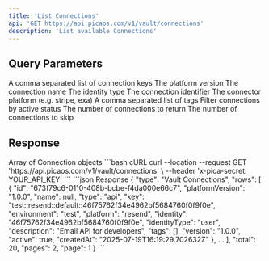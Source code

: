 ```yaml
---
title: 'List Connections'
api: 'GET https://api.picaos.com/v1/vault/connections'
description: 'List available Connections'
---
```


## Query Parameters

<ParamField query="key" type="string">
  A comma separated list of connection keys
</ParamField>

<ParamField query="platformVersion" type="string">
  The platform version
</ParamField>

<ParamField query="name" type="string">
  The connection name
</ParamField>

<ParamField query="identityType" type='"user" | "team" | "organization" | "project"'>
  The identity type
</ParamField>

<ParamField query="identity" type="string">
  The connection identifier
</ParamField>

<ParamField query="platform" type="string">
  The connector platform (e.g. stripe, exa)
</ParamField>

<ParamField query="tags" type="string">
  A comma separated list of tags
</ParamField>

<ParamField query="active" type="boolean" default="true">
  Filter connections by active status
</ParamField>

<ParamField query="limit" type="number" default="20">
  The number of connections to return
</ParamField>

<ParamField query="skip" type="number" default="0">
  The number of connections to skip
</ParamField>

## Response

<ResponseField name="connections" type="Connection[]">
  Array of Connection objects
</ResponseField>

<RequestExample>
```bash cURL
curl --location --request GET 'https://api.picaos.com/v1/vault/connections' \
--header 'x-pica-secret: YOUR_API_KEY'
```
</RequestExample>

<ResponseExample>
```json Response
{
  "type": "Vault Connections",
  "rows": [
    {
      "id": "673f79c6-0110-408b-bcbe-f4da000e66c7",
      "platformVersion": "1.0.0",
      "name": null,
      "type": "api",
      "key": "test::resend::default::46f75762f34e4962bf5684760f0f9f0e",
      "environment": "test",
      "platform": "resend",
      "identity": "46f75762f34e4962bf5684760f0f9f0e",
      "identityType": "user",
      "description": "Email API for developers",
      "tags": [],
      "version": "1.0.0",
      "active": true,
      "createdAt": "2025-07-19T16:19:29.702632Z"
    },
    ...
  ],
  "total": 20,
  "pages": 2,
  "page": 1
}
```
</ResponseExample>

